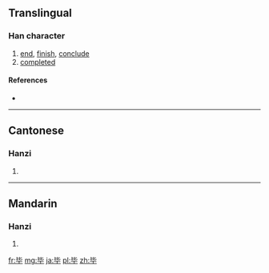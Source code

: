 {{also|畢}}
==Translingual==

===Han character===
{{Han char|rn=81|rad=比|as=02|sn=6|four=|canj=心心十 (PPJ)}}

# [[end]], [[finish]], [[conclude]]
# [[completed]]

====References====
* {{Han ref|kx=0590.091|hdz=21417.010|uh=6BD5|ud=27605}}

----

==Cantonese==

===Hanzi===
{{yue-hanzi|jyut=|y=bat1|tra=畢}}

# {{defn|lang=yue|sort=比02}}

----

==Mandarin==

===Hanzi===
{{cmn-hanzi|tra=畢|pin=[[bì]] ([[bi4]]), [[mào]] ([[mao4]])|wg=pi<sup>4</sup>, mao<sup>4</sup>}}

# {{defn|lang=cmn|sort=比02}}

[[fr:毕]]
[[mg:毕]]
[[ja:毕]]
[[pl:毕]]
[[zh:毕]]